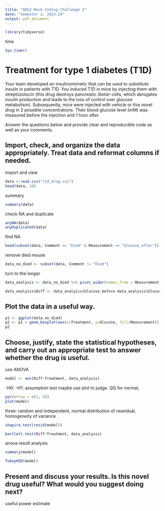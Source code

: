 ---
title: "ADS2 Mock Coding Challenge 2"
date: "Semester 2, 2023-24"
output: pdf_document
---

```{r, include=FALSE}
library(tidyverse)
```

time 
```{r}
Sys.time()
```


# Treatment for type 1 diabetes (T1D)

Your team developed an insulinomimetic that can be used to substitute insulin in patients with T1D. You induced T1D in mice by injecting them with streptozotocin (this drug destroys pancreatic $/beta$/-cells, which abrogates insulin production and leads to the loss of control over glucose metabolism). Subsequently, mice were injected with vehicle or this novel drug in 2 possible concentrations. Their blood glucose level (mM) was measured before the injection and 1 hour after.

Answer the questions below and provide clear and reproducible code as well as your comments.

## Import, check, and organize the data appropriately. Treat data and reformat columns if needed.

import and view
```{r}
data <-read.csv("t1d_drug.csv")
head(data, 10)
```
summary
```{r}
summary(data)
```
check NA and duplicate
```{r}
anyNA(data)
anyDuplicated(data)
```
find NA
```{r}
head(subset(data, Comment == "Died" & Measurement == "Glucose_after"))
```
remove died mouse
```{r}
data_no_died <- subset(data, Comment != "Died")
```
turn to the longer
```{r}
data_analysis <- data_no_died %>% pivot_wider(names_from = Measurement, values_from = Glucose) %>% select(!Comment)

data_analysis$Diff <- data_analysis$Glucose_before-data_analysis$Glucose_after
```

## Plot the data in a useful way.
```{r}
p1 <- ggplot(data_no_died)
p2 <- p1 + geom_boxplot(aes(x=Treatment, y=Glucose, fill=Measurement))
p2
```

## Choose, justify, state the statistical hypotheses, and carry out an appropriate test to answer whether the drug is useful.
use ANOVA
```{r}
model <- aov(Diff~Treatment, data_analysis)
```
  -H0:
  -H1:
assumption test
maybe use plot to judge. QQ for normal, 
```{r, eval}
par(mfrow = c(1, 4))
plot(model)
```
three: random and independent, normal distribution of reseidual, homogeneity of variance
```{r}
shapiro.test(resid(model))
```
```{r}
bartlett.test(Diff~Treatment, data_analysis)
```
anova result analysis
```{r}
summary(model)
```
```{r}
TukeyHSD(model)
```

## Present and discuss your results. Is this novel drug useful? What would you suggest doing next?
useful
power estimate

